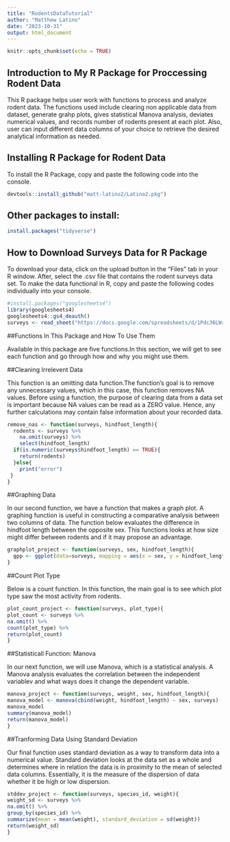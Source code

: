 ```yaml
---
title: "RodentsDataTutorial"
author: "Matthew Latino"
date: "2023-10-31"
output: html_document
---
```


```r
knitr::opts_chunk$set(echo = TRUE)
```

## Introduction to My R Package for Proccessing Rodent Data

This R package helps user work with functions to process and analyze rodent data.
The functions used include clearing non applicable data from dataset, generate grahp plots, gives statistical Manova analysis, deviates numerical values, and records number of rodents present at each plot. Also, user can input different data columns of your choice to retrieve the desired analytical information as needed. 

## Installing R Package for Rodent Data

To install the R Package, copy and paste the following code into the console.


```r
devtools::install_github("matt-latino2/Latino2.pkg")
```

## Other packages to install:

```r
install.packages("tidyverse")
```

## How to Download Surveys Data for R Package 

To download your data, click on the upload button in the "Files" tab in your R window. After, select the .csv file that contains the rodent surveys data set. To make the data functional in R, copy and paste the following codes individually into your console.

```r
#install.packages("googlesheets4")
library(googlesheets4)
googlesheets4::gs4_deauth()
surveys <- read_sheet("https://docs.google.com/spreadsheets/d/1Pdc36LWryPtNrOrr2WudfGebYUtGLoOVuiZTu4jIs-4/edit?usp=sharing")
```

##Functions In This Package and How To Use Them

Available in this package are five functions.In this section, we will get to see each function and go through how and why you might use them.

##Cleaning Irrelevent Data

This function is an omitting data function.The function's goal is to remove any unnecessary values, which in this case, this function removes NA values. Before using a function, the purpose of clearing data from a data set is important because NA values can be read as a ZERO value. Hence, any further calculations may contain false information about your recorded data.

```r
remove_nas <- function(surveys, hindfoot_length){
  rodents <- surveys %>% 
    na.omit(surveys) %>% 
    select(hindfoot_length)
  if(is.numeric(surveys$hindfoot_length) == TRUE){
    return(rodents)
  }else{
    print("error")
 }
}
```

##Graphing Data

In our second function, we have a function that makes a graph plot. A graphing function is useful in constructing a comparative analysis between two columns of data. The function below evaluates the difference in hindfoot length between the opposite sex. This functions looks at how size might differ between rodents and if it may propose an advantage.

```r
graphplot_project <- function(surveys, sex, hindfoot_length){
  gpp <- ggplot(data=surveys, mapping = aes(x = sex, y = hindfoot_length)) + geom_point(alpha = 0.1, aes(color = species_id))
}
```

##Count Plot Type

Below is a count function. In this function, the main goal is to see which plot type saw the most activity from rodents.

```r
plot_count_project <- function(surveys, plot_type){
plot_count <- surveys %>% 
na.omit() %>% 
count(plot_type) %>% 
return(plot_count)
}
```

##Statisticall Function: Manova

In our next function, we will use Manova, which is a statistical analysis. A Manova analysis evaluates the correlation between the independent variablev and what ways does it change the dependent variable.

```r
manova_project <- function(surveys, weight, sex, hindfoot_length){
manova_model <- manova(cbind(weight, hindfoot_length) ~ sex, surveys)
manova_model
summary(manova_model)
return(manova_model)
}
```

##Tranforming Data Using Standard Deviation

Our final function uses standard deviation as a way to transform data into a numerical value. Standard deviation looks at the data set as a whole and determines where in relation the data is in proximity to the mean of selected data columns. Essentially, it is the measure of the dispersion of data whether it be high or low dispersion.

```r
stddev_project <- function(surveys, species_id, weight){
weight_sd <- surveys %>% 
na.omit() %>% 
group_by(species_id) %>% 
summarize(mean = mean(weight), standard_deviation = sd(weight))
return(weight_sd)
}
```

